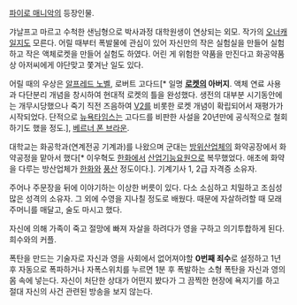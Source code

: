 [[파이로 매니악]]의 등장인물.

갸날프고 마르고 수척한 샌님형으로 박사과정 대학원생이 연상되는 외모. 작가의 [[오너캐]]일지도 모른다. 어릴 때부터 폭발물에 관심이 있어 자신만의 작은 실험실을 만들어 실험하고 작은 액체로켓을 만들어 실험도 하였다. 어린 게 위험한 약품을 만진다고 화공약품상 아저씨에게 야단맞고 쫓겨난 일도 있다.

어릴 때의 우상은 [[알프레드 노벨]], 로버트 고다드[* 일명 '''[[로켓]]의 아버지'''. 액체 연료 사용과 다단분리 개념을 창시하여 현대적 로켓의 틀을 완성했다. 생전의 대부분 시기동안에는 개무시당했으나 죽기 직전 즈음하여 [[V2]]를 비롯한 로켓 개념이 확립되어서 재평가가 시작되었다. 단적으로 [[뉴욕타임스]]는 고다드를 비판한 사설을 20년만에 공식적으로 철회하기도 했을 정도.], [[베르너 폰 브라운]].

대학교는 화공학과(연계전공 기계과)를 나왔으며 군대는 [[방위산업체]]의 화약공장에서 화약공정을 맡아서 했다[* 이우혁도 [[한화]]에서 [[산업기능요원]]으로 복무했었다. 애초에 화약을 다루는 방산업체가 [[한화]]와 [[풍산]] 정도이다.]. 기계기사 1, 2급 자격증 소유자.

주어나 주문장을 뒤에 이야기하는 이상한 버릇이 있다. 다소 소심하고 치밀하고 조심성 많은 성격의 소유자. 그 외에 수영을 지나칠 정도로 배웠다. 때문에 자살하려할 때 모래주머니를 매달고, 술도 마시고 했다.

자신에 의해 가족이 죽고 절망에 빠져 자살을 하려다가 영을 구하고 의기투합하게 된다.
희수와의 커플.

폭탄을 만드는 기술자로 자신과 영을 사회에서 없어져야할 '''0번째 죄수'''로 설정하고 1년 후 자동으로 폭파하거나 자폭스위치를 누르면 1분 후 폭발하는 소형 폭탄을 자신과 영의 몸 속에 넣는다.
자신이 처단한 상대가 어떤지 봤다가 그 끔찍한 현장에 욕지기를 하고 절대 자신의 사건 관련된 방송을 보지 않는다.
